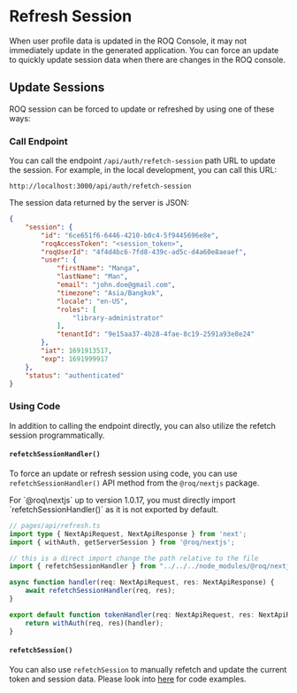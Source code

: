 
# Refresh Session

When user profile data is updated in the ROQ Console, it may not immediately update in the generated application. You can force an update to quickly update session data when there are changes in the ROQ console.

## Update Sessions

ROQ session can be forced to update or refreshed by using one of these ways:

### Call Endpoint

You can call the endpoint `/api/auth/refetch-session` path URL to update the session. For example, in the local development, you can call this URL:

```shell
http://localhost:3000/api/auth/refetch-session
```

The session data returned by the server is JSON:

```json
{
    "session": {
        "id": "6ce651f6-6446-4210-b0c4-5f9445696e8e",
        "roqAccessToken": "<session_token>",
        "roqUserId": "4f4d4bc6-7fd8-439c-ad5c-d4a60e8aeaef",
        "user": {
            "firstName": "Manga",
            "lastName": "Man",
            "email": "john.doe@gmail.com",
            "timezone": "Asia/Bangkok",
            "locale": "en-US",
            "roles": [
                "library-administrator"
            ],
            "tenantId": "9e15aa37-4b28-4fae-8c19-2591a93e8e24"
        },
        "iat": 1691913517,
        "exp": 1691999917
    },
    "status": "authenticated"
}
```

### Using Code

In addition to calling the endpoint directly, you can also utilize the refetch session programmatically.

#### `refetchSessionHandler()`

To force an update or refresh session using code, you can use `refetchSessionHandler()` API method from the `@roq/nextjs` package.

<Callout type="warning">
For `@roq\nextjs`  up to version 1.0.17, you must directly import `refetchSessionHandler()` as it is not exported by default.
</Callout>

```ts
// pages/api/refresh.ts
import type { NextApiRequest, NextApiResponse } from 'next';
import { withAuth, getServerSession } from '@roq/nextjs';

// this is a direct import change the path relative to the file
import { refetchSessionHandler } from "../../../node_modules/@roq/nextjs/dist/src/handlers/refetch-session";

async function handler(req: NextApiRequest, res: NextApiResponse) {
    await refetchSessionHandler(req, res);
}

export default function tokenHandler(req: NextApiRequest, res: NextApiResponse) {
    return withAuth(req, res)(handler);
}

```

#### `refetchSession()`

You can also use `refetchSession` to manually refetch and update the current token and session data. Please look into [here](/authentication/advanced-topics/get-session-data#userefetchsession) for code examples. 
